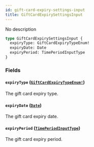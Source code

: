 ```yaml
---
id: gift-card-expiry-settings-input
title: GiftCardExpirySettingsInput
---
```


No description

```graphql
type GiftCardExpirySettingsInput {
  expiryType: GiftCardExpiryTypeEnum!
  expiryDate: Date
  expiryPeriod: TimePeriodInputType
}
```

### Fields

#### `expiryType` ([`GiftCardExpiryTypeEnum!`](/developer/api-reference/enums/gift-card-expiry-type-enum.mdx))

The gift card expiry type.

#### `expiryDate` ([`Date`](/developer/api-reference/scalars/date.mdx))

The gift card expiry date.

#### `expiryPeriod` ([`TimePeriodInputType`](/developer/api-reference/inputs/time-period-input-type.mdx))

The gift card expiry period.
